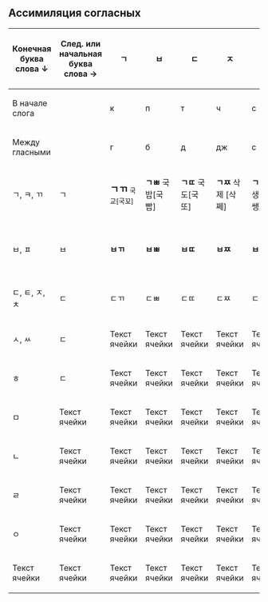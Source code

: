 == Ассимиляция согласных ==

{| class="wikitable"
|-
! Конечная буква слова ↓!! След. или начальная буква слова → !! ㄱ !! ㅂ !! ㄷ !! ㅈ !! ㅅ !! ㅋ !! ㅌ !! ㅊ !! ㅍ 
!style="background-color: LightGreen;" | ㅁ 
!style="background-color: LightGreen;" | ㄴ 
!style="background-color: LightGreen;" | ㄹ 
! ㅎ !! ㅣ,ㅑ, ㅕ,ㅛ,ㅠ,ㅒ,ㅖ
|-
| В начале слога ||  || к || п || т || ч || с || кх || тх || чх || пх || м || н || л || х || 
|-
| Между гласными ||  || г || б || д || дж || с || кх  || тх  || чх  || пх  || м || н|| р || /х || 
|-
| ㄱ, ㅋ, ㄲ || ㄱ || <big>'''ㄱㄲ'''</big> <small>국교[국꾜]</small> || '''ㄱㅃ''' 국밥[국빱] || '''ㄱㄸ''' 국도[국또] || '''ㄱㅉ''' 삭제 [삭쩨] || '''ㄱㅆ''' 학생 [학쌩] || <small>ㄱㅋ</small> || <small>ㄱㅌ</small> || ㄱㅊ || ㄱㅍ || '''ㅇㅁ''' 한국말 [한궁말] || '''ㅇㄴ''' 색난 [생난] || '''ㅇㄴ''' 독립[동닙] || '''ㅋ''' || '''ㅇㄴ''' 색연필[생년필]
|-
| ㅂ, ㅍ || ㅂ || '''ㅂㄲ''' || '''ㅂㅃ''' || '''ㅂㄸ''' || '''ㅂㅉ''' || '''ㅂㅆ''' || ㅂㅋ || ㅂㅌ || ㅂㅊ || ㅂㅍ || '''ㅁㅁ''' 십만[심만] || '''ㅁㄴ''' 갑니다 [감니다] || '''ㅁㄴ''' 급류 [금뉴] || '''ㅁㄴ''' 십욕[심뉵]" || '''ㅁㄴ''' 
|-
| ㄷ, ㅌ, ㅈ, ㅊ || ㄷ || ㄷㄲ || ㄷㅃ || ㄷㄸ || ㄷㅉ || ㄷㅆ || ㄷㅋ || ㄷㅌ || ㄷㅊ || ㄷㅍ || '''ㄴㅁ''' || '''ㄴㄴ''' || '''ㄴㄴ''' || ㅌ || ㄴㄴ 
|-
| ㅅ, ㅆ || ㄷ || Текст ячейки || Текст ячейки || Текст ячейки || Текст ячейки || Текст ячейки || Текст ячейки || Текст ячейки || Текст ячейки || Текст ячейки || Текст ячейки || Текст ячейки || Текст ячейки || Текст ячейки || Текст ячейки
|-
| ㅎ || ㄷ || Текст ячейки || Текст ячейки || Текст ячейки || Текст ячейки || Текст ячейки || Текст ячейки || Текст ячейки || Текст ячейки || Текст ячейки || Текст ячейки || Текст ячейки || Текст ячейки || Текст ячейки || Текст ячейки
|-
| ㅁ || Текст ячейки || Текст ячейки || Текст ячейки || Текст ячейки || Текст ячейки || Текст ячейки || Текст ячейки || Текст ячейки || Текст ячейки || Текст ячейки || Текст ячейки || Текст ячейки || Текст ячейки || Текст ячейки || Текст ячейки
|-
| ㄴ || Текст ячейки || Текст ячейки || Текст ячейки || Текст ячейки || Текст ячейки || Текст ячейки || Текст ячейки || Текст ячейки || Текст ячейки || Текст ячейки || Текст ячейки || Текст ячейки || Текст ячейки || Текст ячейки || Текст ячейки
|-
| ㄹ || Текст ячейки || Текст ячейки || Текст ячейки || Текст ячейки || Текст ячейки || Текст ячейки || Текст ячейки || Текст ячейки || Текст ячейки || Текст ячейки || Текст ячейки || Текст ячейки || Текст ячейки || Текст ячейки || Текст ячейки
|-
| ㅇ || Текст ячейки || Текст ячейки || Текст ячейки || Текст ячейки || Текст ячейки || Текст ячейки || Текст ячейки || Текст ячейки || Текст ячейки || Текст ячейки || Текст ячейки || Текст ячейки || Текст ячейки || Текст ячейки || Текст ячейки
|-
| Текст ячейки || Текст ячейки || Текст ячейки || Текст ячейки || Текст ячейки || Текст ячейки || Текст ячейки || Текст ячейки || Текст ячейки || Текст ячейки || Текст ячейки || Текст ячейки || Текст ячейки || Текст ячейки || Текст ячейки || Текст ячейки
|}
